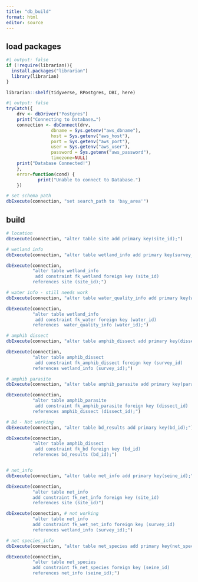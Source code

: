 ```yaml
---
title: "db_build"
format: html
editor: source
---
```


## load packages

```r
#| output: false
if (!require(librarian)){
  install.packages("librarian")
  library(librarian)
}

librarian::shelf(tidyverse, RPostgres, DBI, here)

```

```r
#| output: false
tryCatch({
    drv <- dbDriver("Postgres")
    print("Connecting to Database…")
    connection <- dbConnect(drv,
                 dbname = Sys.getenv("aws_dbname"),
                 host = Sys.getenv("aws_host"),
                 port = Sys.getenv("aws_port"),
                 user = Sys.getenv("aws_user"),
                 password = Sys.getenv("aws_password"),
                 timezone=NULL)
    print("Database Connected!")
    },
    error=function(cond) {
            print("Unable to connect to Database.")
    })

# set schema path
dbExecute(connection, "set search_path to 'bay_area'")
```

## build

```r

# location
dbExecute(connection, "alter table site add primary key(site_id);")

# wetland info
dbExecute(connection, "alter table wetland_info add primary key(survey_id);")

dbExecute(connection,
          "alter table wetland_info  
           add constraint fk_wetland foreign key (site_id) 
          references site (site_id);")

# water info - still needs work
dbExecute(connection, "alter table water_quality_info add primary key(water_id);")

dbExecute(connection,
          "alter table wetland_info  
           add constraint fk_water foreign key (water_id) 
          references  water_quality_info (water_id);")

# amphib dissect
dbExecute(connection, "alter table amphib_dissect add primary key(dissect_id);")

dbExecute(connection,
          "alter table amphib_dissect  
           add constraint fk_amphib_dissect foreign key (survey_id) 
          references wetland_info (survey_id);")

# amphib parasite
dbExecute(connection, "alter table amphib_parasite add primary key(parasite_id);")

dbExecute(connection,
          "alter table amphib_parasite  
           add constraint fk_amphib_parasite foreign key (dissect_id) 
          references amphib_dissect (dissect_id);")

# Bd - Not working
dbExecute(connection, "alter table bd_results add primary key(bd_id);")

dbExecute(connection,
          "alter table amphib_dissect  
           add constraint fk_bd foreign key (bd_id) 
          references bd_results (bd_id);")


# net_info
dbExecute(connection, "alter table net_info add primary key(seine_id);")

dbExecute(connection,
          "alter table net_info
          add constraint fk_net_info foreign key (site_id)
          references site (site_id)")

dbExecute(connection, # not working
          "alter table net_info 
          add constraint fk_wet_net_info foreign key (survey_id)
          references wetland_info (survey_id);")

# net species_info
dbExecute(connection, "alter table net_species add primary key(net_species_id);")

dbExecute(connection,
          "alter table net_species
          add constraint fk_net_species foreign key (seine_id)
          references net_info (seine_id);")

```
